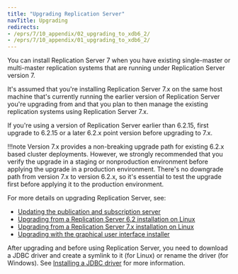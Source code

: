 ```yaml
---
title: "Upgrading Replication Server"
navTitle: Upgrading
redirects:
- /eprs/7/10_appendix/02_upgrading_to_xdb6_2/
- /eprs/7/10_appendix/01_upgrading_to_xdb6_2/
---
```


<div id="upgrading_to_xdb6_2" class="registered_link"></div>

You can install Replication Server 7 when you have existing single-master or multi-master replication systems that are running under Replication Server version 7.

It's assumed that you're installing Replication Server 7.x on the same host machine that's currently running the earlier version of Replication Server you're upgrading from and that you plan to then manage the existing replication systems using Replication Server 7.x.

If you're using a version of Replication Server earlier than 6.2.15, first upgrade to 6.2.15 or a later 6.2.x point version before upgrading to 7.x. 

!!!note
   Version 7.x provides a non-breaking upgrade path for existing 6.2.x based cluster deployments. However, we strongly recommended that you verify the upgrade in a staging or nonproduction environment before applying the upgrade in a production environment. There's no downgrade path from version 7.x to version 6.2.x, so it's essential to test the upgrade first before applying it to the production environment.  



For more details on upgrading Replication Server, see:

- [Updating the publication and subscription server](updating_sub_and_pub_ports)
- [Upgrading from a Replication Server 6.2 installation on Linux](upgrading_with_xdb_rpm_package)
- [Upgrading from a Replication Server 7.x installation on Linux](upgrading_linux)
- [Upgrading with the graphical user interface installer](upgrading_with_gui_installer)

After upgrading and before using Replication Server, you need to download a JDBC driver and create a symlink to it (for Linux) or rename the driver (for Windows). See [Installing a JDBC driver](../installing_jdbc_driver/) for more information.
